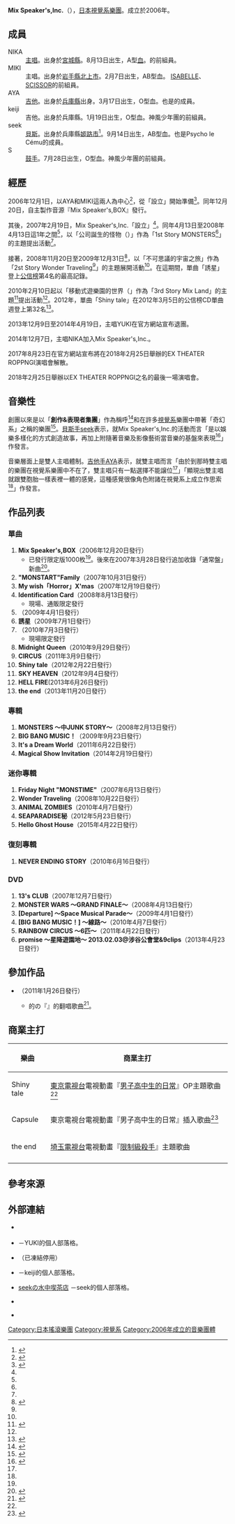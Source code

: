 {{multiple issues|
{{Notability Unreferenced|time=2016-12-22T17:37:07+00:00}}
{{refimprove|time=2016-12-22T17:37:07+00:00}}
}}
{{藝人
|前綴尊稱 = 
|姓名 = Mix Speaker's,Inc.
|後綴尊稱 = 
|類型 = 樂隊
|圖片 = 
|圖片尺寸 = 
|補正 = 
|圖片替代 = 
|圖片簡介 = 
|本名 = 
|外文名 = 
|外文 = 
|羅馬拼音 = 
|英文名 = 
|暱稱 = 
|其他藝名 = MSI<ref name="紀伊">{{Cite interview|subject=Mix Speaker's,Inc.|interviewer=高山{{lang|ja|リョウ}}|url=http://forest.kinokuniya.co.jp/interview/254/|title=電視動畫『男子高中生的日常』OP歌曲『Shiny tale』主唱Mix Speaker's Inc.的訪談|program=[[紀伊國屋書店|紀伊國屋書店]]|date=2012-02-10|accessdate=2016-12-22|language=ja|deadurl=yes|archiveurl=https://web.archive.org/web/20120215104828/http://forest.kinokuniya.co.jp/interview/254/|archivedate=2012-02-15}}</ref>
|國籍 = 
|民族 = 
|籍貫 = 
|出生名 = 
|出生日期 = 
|出生地點 = 
|逝世日期 = 
|逝世地點 = 
|死因 = 
|墓地 = 
|墓地坐標 = 
|職業 = 
|語言 = 
|教育程度 = 
|母校 = 
|宗教信仰 = 
|配偶 = 
|兒女 = 
|父母 = 
|親屬 = 
|音樂類型 = [[搖滾|搖滾]]
|演奏樂器 = 
|出道地點 = {{JPN}}[[東京都|東京都]]<ref name="紀伊" />
|出道日期 = 
|出道作 = 
|代表作 = 
|著名角色 = 
|活躍年代 = 2006年－2018年
|唱片公司 = 
|經紀公司 = 
|簽名 = 
|簽名大小 = 
|簽名替代 = 
|網站 = {{Official|http://www.mixspeakersinc.com/pc/}} {{ja icon}}
|相關團體 = 
|module = 
|module2 = 
|module3 = 
|module4 = 
|module5 = 
|module6 = 
|IMDb = 
|現任成員 = NIKA（[[歌手|主唱]]）<br />MIKI（主唱）<br />AYA（[[吉他|吉他]]）<br />keiji（吉他）<br /> seek（[[貝斯|貝斯]]）<br />S（[[爵士鼓|鼓手]]）
|過往成員 = YUKI（主唱）
|著名樂器 = 
|academyawards = 
|cannesfilmawards = 
|afiawards = 
|arielaward = 
|baftaawards = 
|cesarawards = 
|emmyawards = 
|filmfareawards = 
|geminiawards = 
|goldenglobeawards = 
|goldenraspberryawards = 
|goyaawards = 
|grammyawards = 
|hongkongfilmawards = 
|olivierawards = 
|iftaawards = 
|imageaward = 
|nationalfilmawards = 
|sagawards = 
|tonyawards = 
|goldenbauhiniaawards = 
|hkfcsawards = 
|asianfilmawards = 
|goldenhorseawards = 
|huabiaoawards = 
|goldenroosterawards = 
|hundredflowersawards = 
|goldeneagleawards = 
|flyingapsarasawards = 
|rthktop10goldsongsawards = 
|goldenmelodyawards = 
|mtvasiaawards = 
|ntsawards = 
|chinamusicawards = 
|goldenbellawards = 
|tvbanniversaryawards = 
|magnoliaawards = 
|asiantvawards = 
|rainbowawards = 
|tokyofilmawards = 
|yokohamafilmawards = 
|japanacademyawards = 
|japanesefilmcreticsawards = 
|mainichifilmawards = 
|blueribbonawards = 
|hochifilmawards = 
|kinemajunpotop10awards = 
|grandbellawards = 
|bluedragonfilmawards = 
|paeksangartsawards = 
|獎項 = 
}}
{{japanese|japanese=ミックス·スピーカーズ·インク|kana=みっくす·すぴーかーず·いんく|romaji=Mikkusu Supīkāzu Inku}}
'''Mix Speaker's,Inc.'''（{{lang-ja|ミックス·スピーカーズ·インク}}），[[日本|日本]][[視覺系|視覺系]][[樂團|樂團]]。成立於2006年。

== 成員 ==
; NIKA
: [[歌手|主唱]]。出身於[[宮城縣|宮城縣]]。8月13日出生，A型[[血型|血]]。{{link-ja|MoNoLith|MoNoLith}}的前組員。
; MIKI
: 主唱。出身於[[岩手縣|岩手縣]][[北上市|北上市]]。2月7日出生，AB型血。 [[ISABELLE|ISABELLE]]、[[SCISSOR|SCISSOR]]的前組員。
; AYA
: [[吉他|吉他]]。出身於[[兵庫縣|兵庫縣]]出身。3月17日出生，O型血。也是{{link-ja|Psycho le Cému|Psycho le Cemu}}的成員。
; keiji
: 吉他。出身於兵庫縣。1月19日出生，O型血。神風少年團的前組員。
; seek
: [[貝斯|貝斯]]。出身於兵庫縣[[姬路市|姬路市]]<ref>{{Cite web|author=椎名宗之|date=2011-01-17|url=http://rooftop.cc/interview/110117152508.php?page=1|script-title=ja:雨宮処凛 presents『バンギャル ア ゴーゴー』Vol.1 開催記念座談会 seek（Mix Speaker's,Inc.）×雨宮処凛×幸樹（ダウト）|work=|publisher={{link-ja|Rooftop|Rooftop}}|page=第1頁|accessdate=2016-12-22|language=ja|archive-date=2018-12-04|archive-url=https://web.archive.org/web/20181204101941/https://rooftop.cc/interview/110117152508.php?page=1|dead-url=no}}</ref>。9月14日出生，AB型血。也是Psycho le Cému的成員。
; S
: [[爵士鼓|鼓手]]。7月28日出生，O型血。神風少年團的前組員。

== 經歷 ==
2006年12月1日，以AYA和MIKI這兩人為中心<ref name="oricon">{{Cite web|url=http://www.oricon.co.jp/prof/artist/414494/profile/full/|title=Mix Speaker's,Inc.的Profile|work=ORICON STYLE|publisher=[[Oricon|Oricon]]|accessdate=2016-12-22|language=ja}}</ref>，從「設立」開始準備<ref name="monsters">{{Cite web|url=http://www.mixspeakersinc.com/pc/history/monsters.php|title=1st Story MONSTERS|work=Mix Speaker's,Inc.公式官網|accessdate=2016-12-22|language=ja|archive-url=https://web.archive.org/web/20121112194821/http://www.mixspeakersinc.com/pc/history/monsters.php|archive-date=2012-11-12|dead-url=yes}}</ref>。同年12月20日，自主製作音源『Mix Speaker's,BOX』發行。

其後，2007年2月19日，Mix Speaker's,Inc.「設立」<ref name="monsters" />。同年4月13日至2008年4月13日這1年之間<ref name="monsters" />，以「公司誕生的怪物（{{lang|ja|モンスターによる会社}}）」作為「1st Story  MONSTERS<ref name="monsters" />」的主題提出活動<ref name="紀伊" />。

接著，2008年11月20日至2009年12月31日<ref name="wonder">{{Cite web|url=http://www.mixspeakersinc.com/pc/history/wonder.php|title=2st Story Wonder Traveling|work=Mix Speaker's,Inc.公式官網|accessdate=2016-12-22|language=ja|archive-url=https://web.archive.org/web/20110907085007/http://www.mixspeakersinc.com/pc/history/wonder.php|archive-date=2011-09-07|dead-url=yes}}</ref>，以「不可思議的宇宙之旅」作為「2st<!--「2st」是Mix Speaker's,Inc.來自官方網站的記載標示，請勿修改成「2nd」。 --> Story Wonder Traveling<ref name="wonder" />」的主題展開活動<ref name="紀伊" />。在這期間，單曲「誘{{lang|ja|ワク}}星{{lang|ja|リズム}}」登上[[Oricon公信榜|公信榜]]第4名的最高記錄。

2010年2月10日起以「移動式遊樂園的世界（{{lang|ja|移動式遊園地の世界}}」作為「3rd Story Mix Land」的主題<ref>{{Cite web|url=http://www.mixspeakersinc.com/pc/history/|title=3rd Story Mix Land|work=Mix Speaker's,Inc.公式官網|accessdate=2016-12-22|language=ja|archive-url=https://web.archive.org/web/20121112195113/http://www.mixspeakersinc.com/pc/history/|archive-date=2012-11-12|dead-url=yes}}</ref>提出活動<ref name="紀伊" />。2012年，單曲「Shiny tale」在2012年3月5日的公信榜CD單曲週登上第32名<ref>{{Cite web|url=http://www.oricon.co.jp/rank/js/w/2012-03-05/more/5/|title=2012年2月20日至2012年02月26日的CD單曲週排行榜|work=ORICON STYLE|publisher=Oricon|accessdate=2012-05-05|archive-date=2014-01-03|archive-url=https://web.archive.org/web/20140103160037/http://www.oricon.co.jp/rank/js/w/2012-03-05/more/5/|dead-url=no}}</ref>。

2013年12月9日至2014年4月19日，主唱YUKI在官方網站宣布退團。

2014年12月7日，主唱NIKA加入Mix Speaker's,Inc.。

2017年8月23日在官方網站宣布將在2018年2月25日舉辦的EX THEATER ROPPNGI演唱會解散。

2018年2月25日舉辦以EX THEATER ROPPNGI之名的最後一場演唱會。

== 音樂性 ==
創團以來是以「'''創作&表現者集團'''」作為稱呼<ref>{{Cite interview|subject=Mix Speaker's,Inc.|interviewer=村山幸|url=http://v-rock.blog.so-net.ne.jp/interview07_13|title=Mix Speaker's,Inc.的訪談|program=[[So-net|So-net]]|date=2007-10-31|accessdate=2016-12-22|language=ja|deadurl=yes|archiveurl=https://web.archive.org/web/20081006133047/http://v-rock.blog.so-net.ne.jp/interview07_13|archivedate=2008-10-06}}</ref>和在許多[[視覺系|視覺系]]樂團中帶著「奇幻系」之稱的樂團<ref name="listen">{{Cite web|date=2012-02-22|url=http://www.listen.jp/store/musicnews_37591_all.htm|title=電視動畫「男子高中生的日常」主題曲已在W發行單曲收錄！|work=Listen Japan|publisher={{link-ja|MTI|エムティーアイ}}|accessdate=2012-05-05|deadurl=yes|archiveurl=https://archive.is/20130501115817/http://www.listen.jp/store/musicnews_37591_all.htm|archivedate=2013-05-01}}</ref>。[[貝斯|貝斯手]]seek表示，就Mix Speaker's,Inc.的活動而言「是以娛樂多樣化的方式創造故事，再加上附隨著音樂及影像藝術當音樂的基盤來表現<ref name="barks">{{Cite web|author=清水素子|date=2012-09-15|url=http://www.barks.jp/news/?id=1000083176&p=0|script-title=ja:Mix Speaker's,Inc.【インタビュー】奇跡のエンターテイメント集団が演じる天空の世界|work={{link-ja|BARKS|BARKS}}|publisher=Gobal Plus|page=第0頁|accessdate=2016-12-22|language=ja|archive-date=2018-12-04|archive-url=https://web.archive.org/web/20181204005758/https://www.barks.jp/news/?id=1000083176&p=0|dead-url=no}}</ref>」作發言。

音樂層面上是雙人主唱體制。[[吉他|吉他手]]AYA表示，就雙主唱而言「由於到那時雙主唱的樂團在視覺系樂團中不在了，雙主唱只有一點選擇不能譲位<ref name="紀伊" />」「顯現出雙主唱就跟雙胞胎一樣表裡一體的感覺，這種感覺很像角色附諸在視覺系上成立作思索<ref name="barks" />」作發言。

== 作品列表 ==
=== 單曲 ===
# '''Mix Speaker's,BOX'''（2006年12月20日發行）
#* 已發行限定版1000枚<ref name="oricon" />。後來在2007年3月28日發行追加收錄「通常盤」新曲<ref>{{Cite web|url=http://www.mixspeakersinc.com/pc/disc/|title=Single|work=Mix Speaker's,Inc.公式官網|accessdate=2016-12-22|language=ja|archive-url=https://web.archive.org/web/20120429101704/http://www.mixspeakersinc.com/pc/disc/|archive-date=2012-04-29|dead-url=yes}}</ref>。
# '''"MONSTART"Family'''（2007年10月31日發行）
# '''My wish「Horror」X'mas'''（2007年12月19日發行）
# '''Identification Card'''（2008年8月13日發行）
#* 現場、通販限定發行
# '''{{lang|ja|ロミオのメロディー}}'''（2009年4月1日發行）
# '''誘{{lang|ja|ワク}}星{{lang|ja|リズム}}'''（2009年7月1日發行）
# '''{{lang|ja|シンデレラ}}'''（2010年7月3日發行）
#* 現場限定發行
# '''Midnight Queen'''（2010年9月29日發行）
# '''CIRCUS'''（2011年3月9日發行）
# '''Shiny tale'''（2012年2月22日發行）
# '''SKY HEAVEN'''（2012年9月4日發行）
# '''HELL FIRE'''(2013年6月26日發行)
# '''the end'''（2013年11月20日發行）

=== 專輯 ===
# '''MONSTERS ～{{lang|ja|ポケットの}}中{{lang|ja|には}}JUNK STORY～'''（2008年2月13日發行）
# '''BIG BANG MUSIC！'''（2009年9月23日發行）
# '''It's a Dream World'''（2011年6月22日發行）
# '''Magical Show Invitation'''（2014年2月19日發行）

=== 迷你專輯 ===
# '''Friday Night "MONSTIME"'''（2007年6月13日發行）
# '''Wonder Traveling'''（2008年10月22日發行）
# '''ANIMAL ZOMBIES'''（2010年4月7日發行）
# '''SEAPARADISE{{lang|ja|の}}秘{{lang|ja|宝}}'''（2012年5月23日發行）
#'''Hello Ghost House'''（2015年4月22日發行）

=== 復刻專輯 ===
# '''NEVER ENDING STORY'''（2010年6月16日發行）

=== DVD ===
# '''13's CLUB'''（2007年12月7日發行）
# '''MONSTER WARS ～GRAND FINALE～'''（2008年4月13日發行）
# '''[Departure] ～Space Musical Parade～'''（2009年4月1日發行）
# '''[BIG BANG MUSIC！] ～線路{{lang|ja|は続くよどこまでも}}～'''（2010年4月7日發行）
# '''RAINBOW CIRCUS ～6匹{{lang|ja|のピエロとモノクロサーカス団}}～'''（2011年4月22日發行）
# '''promise ～星降{{lang|ja|る}}遊園地～ 2013.02.03­@涉谷公會堂&9clips'''（2013年4月23日發行）

== 參加作品 ==
* {{link-ja|CRUSH！ -90's V-Rock best hit cover songs-|CRUSH! -90's V-Rock best hit cover songs-}}（2011年1月26日發行）
** {{link-ja|CASCADE|CASCADE}}的の『{{link-ja|S.O.S Romantic|S.O.S ロマンティック}}』的翻唱歌曲<ref>{{Cite web|date=2011-01-25|url=http://musicshelf.jp/blog/rsd/msi.html|script-title=ja:11. S.O.Sロマンティック（CASCADE）|work=MUSICSHELF|publisher={{link-ja|金羊社|金羊社}}|accessdate=2016-12-22|language=ja|deadurl=yes|archiveurl=https://web.archive.org/web/20111217134345/http://musicshelf.jp/blog/rsd/msi.html|archivedate=2011-12-17|df=}}</ref>。

== 商業主打 ==
{|class="wikitable" style="font-size:small;"
!樂曲!!商業主打
|-
|Shiny tale||[[東京電視台|東京電視台]]電視動畫『[[男子高中生的日常|男子高中生的日常]]』OP主題歌曲<ref name="listen" />
|-
|Capsule||東京電視台電視動畫『男子高中生的日常』插入歌曲<ref>{{Cite web|date=2012-02-22|url=http://natalie.mu/music/news/64905|title=Mix Speaker's,Inc.「男子高中生的日常」OP歌曲發行|work=[[Natalie_(網站)|Natalie]]|publisher=Natasha|accessdate=2016-12-22|language=ja|archive-date=2016-12-23|archive-url=https://web.archive.org/web/20161223062852/http://natalie.mu/music/news/64905|dead-url=no}}</ref>
|-
|the end||[[埼玉電視台|埼玉電視台]]電視動畫『[[限制級殺手|限制級殺手]]』主題歌曲
|-
|}

== 參考來源 ==
{{reflist}}

== 外部連結 ==
* {{Official|http://www.mixspeakersinc.com/pc/}} {{ja icon}}
* {{lang|ja|[https://web.archive.org/web/20140213082641/http://ameblo.jp/msi0209 MSI.ゆっ記]}} {{ja icon}}－YUKI的個人部落格。
* {{Twitter|YUKI_msi|YUKI}} {{ja icon}}（已凍結停用）
* {{lang|ja|[http://ameblo.jp/msi-keiji keijiのけ]}} {{ja icon}}－keiji的個人部落格。
* [http://ameblo.jp/seek-suityu-cafe/ seekの水中喫茶店] {{Wayback|url=http://ameblo.jp/seek-suityu-cafe/ |date=20201030083103 }} {{ja icon}}－seek的個人部落格。
* {{Twitter|seek_bonshisya|seek}} {{ja icon}}
* {{Twitter|S_msi|S}} {{ja icon}}

{{Normdaten}}
{{DEFAULTSORT:Mix Speaker's,Inc.}}
[[Category:日本搖滾樂團|Category:日本搖滾樂團]]
[[Category:視覺系|Category:視覺系]]
[[Category:2006年成立的音樂團體|Category:2006年成立的音樂團體]]